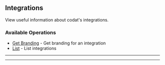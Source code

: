 
## Integrations
View useful information about codat's integrations.

### Available Operations

* [Get Branding](//integrations/get_branding) - Get branding for an integration
* [List](//integrations/list) - List integrations

---
<GetBranding />

---
<List />
